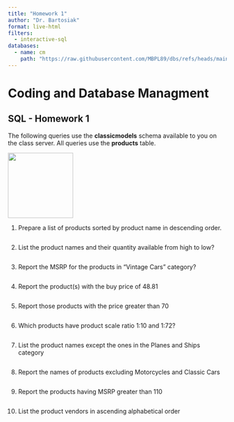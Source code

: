 ```yaml
---
title: "Homework 1"
author: "Dr. Bartosiak"
format: live-html
filters:
  - interactive-sql
databases:
  - name: cm
    path: "https://raw.githubusercontent.com/MBPL89/dbs/refs/heads/main/products.sql"
---
```


# Coding and Database Managment

## SQL - Homework 1

::::: {layout="[ 60, 20 ]"}
::: {#first-column}
The following queries use the **classicmodels** schema available to you on the class server. All queries use the **products** table.
:::

::: {#second-column}
![](images/productsmodel.png){.lightbox width="150"}
:::
:::::


1.  Prepare a list of products sorted by product name in descending order.\

    ``` .sql

    ```

2.  List the product names and their quantity available from high to low?

    ``` .sql
  
    ```

3.  Report the MSRP for the products in “Vintage Cars” category?

    ``` .sql
    
    ```

4.  Report the product(s) with the buy price of 48.81

    ``` .sql
    
    ```

5.  Report those products with the price greater than 70

    ``` .sql
    
    ```

6.  Which products have product scale ratio 1:10 and 1:72?

    ``` .sql
    
    ```

7.  List the product names except the ones in the Planes and Ships category

    ``` .sql
    
    ```

8.  Report the names of products excluding Motorcycles and Classic Cars

    ``` .sql
    
    ```

9.  Report the products having MSRP greater than 110

    ``` .sql
    
    ```

10. List the product vendors in ascending alphabetical order

    ``` .sql
    
    ```
